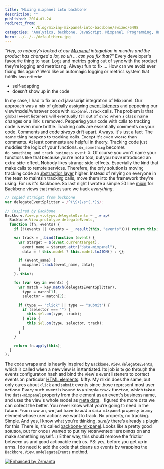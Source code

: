 ```yaml
---
title: 'Mixing mixpanel into backbone'
description: ""
published: 2014-01-24
redirect_from: 
            - /blog/mixing-mixpanel-into-backbone/swizec/6498
categories: "Analytics, backbone, JavaScript, Mixpanel, Programming, Uncategorized"
hero: ../../../defaultHero.jpg
---
```

_&quot;Hey, so nobody&#x27;s looked at our [Mixpanel](http://www.mixpanel.com "Mixpanel") integration in months and the product has changed a lot, so uh ... can you fix that?&quot;_ Every developer&#x27;s favourite thing to hear. Logs and metrics going out of sync with the product they&#x27;re logging and metricsing. Always fun to fix ... How can we avoid ever fixing this again? We&#x27;d like an automagic logging or metrics system that fulfills two criteria:

- self-adapting
- doesn&#x27;t show up in the code

In my case, I had to fix an old javascript integration of Mixpanel. Our approach was a mix of globally assigning [event listeners](http://en.wikipedia.org/wiki/Observer_pattern "Observer pattern") and peppering our view/model/whatever code with `mixpanel.track` calls. The problem is that global event listeners will eventually fall out of sync when a class name changes or a link is removed. Peppering your code with calls to tracking code is even more brittle. Tracking calls are essentially comments on your code. Comments and code _always_ drift apart. Always. It&#x27;s just a fact. The same thing happens to tracking calls. Except it&#x27;s even worse than comments. At least comments are helpful in theory. Tracking code just muddies the logic of your functions. `do_something` becomes `do_something_and_track_business_event_X`. Of course you won&#x27;t name your functions like that because you&#x27;re not a tool, but you _have_ introduced an extra side-effect. Nobody likes strange side-effects. Especially the kind that make calls to remote services. Therefore, the only solution is moving tracking code an [abstraction layer](http://en.wikipedia.org/wiki/Abstraction_layer "Abstraction layer") higher. Instead of relying on everyone in the team to maintain tracking calls, move them into the framework they&#x27;re using. For us it&#x27;s Backbone. So last night I wrote a simple 30 line [mixin](http://en.wikipedia.org/wiki/Mixin "Mixin") for Backbone views that makes sure we track _everything_.

```javascript
// copied straight from backbone
var delegateEventSplitter = /^(\S+)\s*(.*)$/;

// inspired by Backbone
Backbone.View.prototype.delegateEvents = _.wrap(
  Backbone.View.prototype.delegateEvents,
  function (fn, events) {
    if (!(events || (events = _.result(this, "events")))) return this;

    var track = _.bind(function (event) {
      var $target = $(event.currentTarget),
        event_name = $target.attr("data-mixpanel"),
        data = !!this.model ? this.model.toJSON() : {};

      if (event_name) {
        mixpanel.track(event_name, data);
      }
    }, this);

    for (var key in events) {
      var match = key.match(delegateEventSplitter),
        type = match[1],
        selector = match[2];

      if (type == "click" || type == "submit") {
        if (selector === "") {
          this.$el.on(type, track);
        } else {
          this.$el.on(type, selector, track);
        }
      }
    }

    return fn.apply(this);
  }
);
```

The code wraps and is heavily inspired by `Backbone.View.delegateEvents`, which is called when a new view is instantiated. Its job is to go through the events configuration hash and bind the view&#x27;s event listeners to correct events on particular [HTML elements](http://en.wikipedia.org/wiki/HTML_element "HTML element"). Nifty. My mixin does the same, but only cares about `click` and `submit` events since those represent most user actions. Every such event is bound to a simple `track` function, which takes the `data-mixpanel` property from the element as an event&#x27;s business name, and uses the view&#x27;s whole model as [meta data](http://en.wikipedia.org/wiki/Metadata "Metadata"). I figured the more data we can collect the better. You never know what you&#x27;re going to need in the future. From now on, we just have to add a `data-mixpanel` property to any element whose user actions we want to track. No property, no tracking. Simple. And yes, I know what you&#x27;re thinking, _surely_ there&#x27;s already a plugin for this. There is, it&#x27;s called [backbone-mixpanel](https://github.com/bnorton/backbone-mixpanel). Looks like a pretty good solution, but for once I wanted to put my NotInventedHere blinds on and make something myself. :) Either way, this should remove the friction between us and good actionable metrics. PS: yes, before you get up in arms, I do need to add the code that cleans up events by wrapping the `Backbone.View.undelegateEvents` method.

[![Enhanced by Zemanta](http://img.zemanta.com/zemified_e.png?x-id=238011f3-8be3-4b29-a1af-b7f9ac498401)](http://www.zemanta.com/?px "Enhanced by Zemanta")
